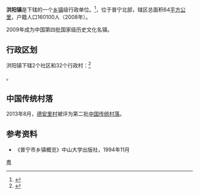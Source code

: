 {{中国乡级行政区|44/52/81/104/000
| 总面积 = 64平方公里
| 户籍人口 = 160100人
| 户籍人口年份 = 2008
}}
'''洪阳镇'''是{{PRC admin/fullname|44/52/81/003/000|3}}下辖的一个[[乡镇|乡镇]]级行政单位。<ref>{{PRC admin/ref sgc|{{PRC admin/parent|44/52/81/104/000}}}}</ref>，位于普宁北部，辖区总面积64[[平方公里|平方公里]]，户籍人口160100人（2008年）。

2009年成为中国第四批国家级历史文化名镇。

== 行政区划 ==

洪阳镇下辖2个社区和32个行政村：<ref>{{PRC admin/ref sgc|44/52/81/104/000}}</ref>

{{PRC admin/children|44/52/81/104/000}}。

==中国传统村落==
2013年8月，[[德安里村|德安里村]]被评为第二批[[中国传统村落|中国传统村落]]。

== 参考资料 ==
{{reflist}}
*《普宁市乡镇概览》中山大学出版社，1994年11月

{{PRC admin/navcat|44/52/81/104/000}}
[[Category:中国历史文化名镇|粤]]